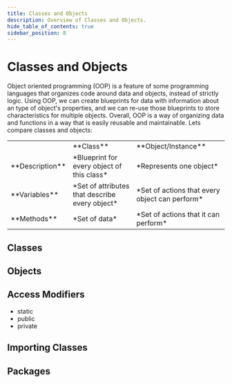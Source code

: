 ```yaml
---
title: Classes and Objects
description: Overview of Classes and Objects.
hide_table_of_contents: true
sidebar_position: 8
---
```


# Classes and Objects
Object oriented programming (OOP) is a feature of some programming languages that organizes code around data and objects, instead of strictly logic. Using OOP, we can create blueprints for data with information about an type of object's properties, and we can re-use those blueprints to store characteristics for multiple objects. Overall, OOP is a way of organizing data and functions in a way that is easily reusable and maintainable. Lets compare classes and objects:
<table>
<tr>
<td> </td>
<td style={{textAlign: 'center', fontSize: 20}}> **Class** </td>
<td style={{textAlign: 'center', fontSize: 20}}> **Object/Instance** </td>
</tr>
<tr>
<td style={{textAlign: 'center', fontSize: 20}}> **Description** </td>
<td> *Blueprint for every object of this class* </td>
<td> *Represents one object* </td>
</tr>
<tr>
<td style={{textAlign: 'center', fontSize: 20}}> **Variables** </td>
<td> *Set of attributes that describe every object* </td>
<td> *Set of actions that every object can perform* </td>
</tr>
<tr>
<td style={{textAlign: 'center', fontSize: 20}}> **Methods** </td>
<td> *Set of data* </td>
<td> *Set of actions that it can perform* </td>
</tr>
</table>

## Classes

## Objects

## Access Modifiers
- static
- public
- private

## Importing Classes

## Packages